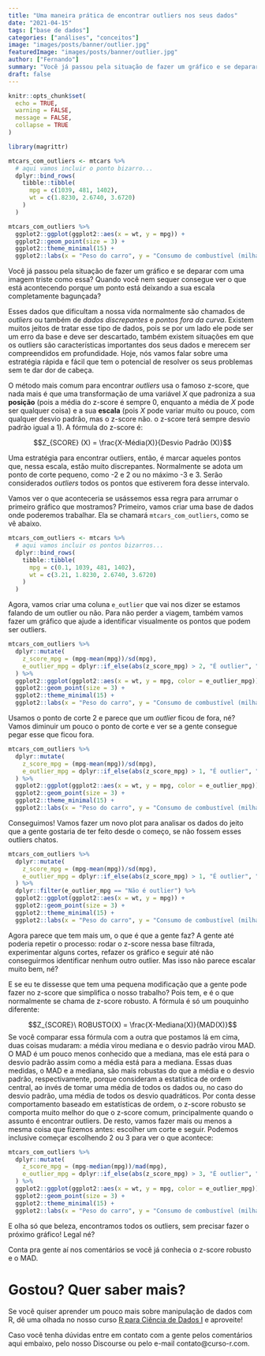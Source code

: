 ```yaml
---
title: "Uma maneira prática de encontrar outliers nos seus dados"
date: "2021-04-15"
tags: ["base de dados"]
categories: ["análises", "conceitos"]
image: "images/posts/banner/outlier.jpg"
featuredImage: "images/posts/banner/outlier.jpg"
author: ["Fernando"]
summary: "Você já passou pela situação de fazer um gráfico e se deparar com um monte de pontos bizarros? Quando você nem seguer consegue ver o que está acontecendo porque um ponto está deixando a sua escala completamente bagunçada? Hoje, nós vamos falar sobre uma estratégia rápida e fácil que tem o potencial de te ajudar a encontrar todos os seus outliers sem ter dor de cabeça. "
draft: false
---
```


```r
knitr::opts_chunk$set(
  echo = TRUE,
  warning = FALSE, 
  message = FALSE, 
  collapse = TRUE
)
```

```r
library(magrittr)

mtcars_com_outliers <- mtcars %>% 
  # aqui vamos incluir o ponto bizarro...
  dplyr::bind_rows(
    tibble::tibble(
      mpg = c(1039, 481, 1402),
      wt = c(1.8230, 2.6740, 3.6720)
    )
  ) 

mtcars_com_outliers %>% 
  ggplot2::ggplot(ggplot2::aes(x = wt, y = mpg)) +
  ggplot2::geom_point(size = 3) +
  ggplot2::theme_minimal(15) +
  ggplot2::labs(x = "Peso do carro", y = "Consumo de combustível (milhas/galão)")
```


Você já passou pela situação de fazer um gráfico e se deparar com uma imagem triste como essa? Quando você nem sequer consegue ver o que está acontecendo porque um ponto está deixando a sua escala completamente bagunçada?

Esses dados que dificultam a nossa vida normalmente são chamados de _outliers_ ou também de _dados discrepantes_ e _pontos fora da curva_. Existem muitos jeitos de tratar esse tipo de dados, pois se por um lado ele pode ser um erro da base e deve ser descartado, também existem situações em que os outliers são características importantes dos seus dados e merecem ser compreendidos em profundidade. Hoje, nós vamos falar sobre uma estratégia rápida e fácil que tem o potencial de resolver os seus problemas sem te dar dor de cabeça. 

O método mais comum para encontrar _outliers_ usa o famoso z-score, que nada mais é que uma transformação de uma variável $X$ que padroniza a sua **posição** (pois a média do z-score é sempre 0, enquanto a média de $X$ pode ser qualquer coisa) e a sua **escala** (pois $X$ pode variar muito ou pouco, com qualquer desvio padrão, mas o z-score não. o z-score terá sempre desvio padrão igual a 1). A fórmula do z-score é:

$$Z_{SCORE} (X) = \frac{X-Média(X)}{Desvio Padrão (X)}$$

Uma estratégia para encontrar outliers, então, é marcar aqueles pontos que, nessa escala, estão muito discrepantes. Normalmente se adota um ponto de corte pequeno, como -2 e 2 ou no máximo -3 e 3. Serão considerados _outliers_ todos os pontos que estiverem fora desse intervalo.

Vamos ver o que aconteceria se usássemos essa regra para arrumar o primeiro gráfico que mostramos? Primeiro, vamos criar uma base de dados onde poderemos trabalhar. Ela se chamará `mtcars_com_outliers`, como se vê abaixo.

```r

mtcars_com_outliers <- mtcars %>% 
  # aqui vamos incluir os pontos bizarros...
  dplyr::bind_rows(
    tibble::tibble(
      mpg = c(0.1, 1039, 481, 1402),
      wt = c(3.21, 1.8230, 2.6740, 3.6720)
    )
  ) 

```

Agora, vamos criar uma coluna `e_outlier` que vai nos dizer se estamos falando de um outlier ou não. Para não perder a viagem, também vamos fazer um gráfico que ajude a identificar visualmente os pontos que podem ser outliers.

```r
mtcars_com_outliers %>% 
  dplyr::mutate(
    z_score_mpg = (mpg-mean(mpg))/sd(mpg),
    e_outlier_mpg = dplyr::if_else(abs(z_score_mpg) > 2, "É outlier", "Não é outlier")
  ) %>% 
  ggplot2::ggplot(ggplot2::aes(x = wt, y = mpg, color = e_outlier_mpg)) +
  ggplot2::geom_point(size = 3) +
  ggplot2::theme_minimal(15) +
  ggplot2::labs(x = "Peso do carro", y = "Consumo de combustível (milhas/galão)", color = "")
```

Usamos o ponto de corte 2 e parece que um _outlier_ ficou de fora, né? Vamos diminuir um pouco o ponto de corte e ver se a gente consegue pegar esse que ficou fora.

```r
mtcars_com_outliers %>% 
  dplyr::mutate(
    z_score_mpg = (mpg-mean(mpg))/sd(mpg),
    e_outlier_mpg = dplyr::if_else(abs(z_score_mpg) > 1, "É outlier", "Não é outlier")
  ) %>% 
  ggplot2::ggplot(ggplot2::aes(x = wt, y = mpg, color = e_outlier_mpg)) +
  ggplot2::geom_point(size = 3) +
  ggplot2::theme_minimal(15) +
  ggplot2::labs(x = "Peso do carro", y = "Consumo de combustível (milhas/galão)", color = "")
```

Conseguimos! Vamos fazer um novo plot para analisar os dados do jeito que a gente gostaria de ter feito desde o começo, se não fossem esses outliers chatos.

```r
mtcars_com_outliers %>% 
  dplyr::mutate(
    z_score_mpg = (mpg-mean(mpg))/sd(mpg),
    e_outlier_mpg = dplyr::if_else(abs(z_score_mpg) > 1, "É outlier", "Não é outlier")
  ) %>% 
  dplyr::filter(e_outlier_mpg == "Não é outlier") %>% 
  ggplot2::ggplot(ggplot2::aes(x = wt, y = mpg)) +
  ggplot2::geom_point(size = 3) +
  ggplot2::theme_minimal(15) +
  ggplot2::labs(x = "Peso do carro", y = "Consumo de combustível (milhas/galão)", color = "")
```

Agora parece que tem mais um, o que é que a gente faz? A gente até poderia repetir o processo: rodar o z-score nessa base filtrada, experimentar alguns cortes, refazer os gráfico e seguir até não conseguirmos identificar nenhum outro outlier. Mas isso não parece escalar muito bem, né? 

E se eu te dissesse que tem uma pequena modificação que a gente pode fazer no z-score que simplifica o nosso trabalho? Pois tem, e é o que normalmente se chama de z-score robusto. A fórmula é só um pouquinho diferente:

$$Z_{SCORE}\ ROBUSTO(X) = \frac{X-Mediana(X)}{MAD(X)}$$
Se você comparar essa fórmula com a outra que postamos lá em cima, duas coisas mudaram: a média virou mediana e o desvio padrão virou MAD. O MAD é um pouco menos conhecido que a mediana, mas ele está para o desvio padrão assim como a média está para a mediana. Essas duas medidas, o MAD e a mediana, são mais robustas do que a média e o desvio padrão, respectivamente, porque consideram a estatística de ordem central, ao invés de tomar uma média de todos os dados ou, no caso do desvio padrão, uma média de todos os desvio quadráticos. Por conta desse comportamento baseado em estatísticas de ordem, o z-score robusto se comporta muito melhor do que o z-score comum, principalmente quando o assunto é encontrar outliers. De resto, vamos fazer mais ou menos a mesma coisa que fizemos antes: escolher um corte e seguir. Podemos inclusive começar escolhendo 2 ou 3 para ver o que acontece:

```r
mtcars_com_outliers %>% 
  dplyr::mutate(
    z_score_mpg = (mpg-median(mpg))/mad(mpg),
    e_outlier_mpg = dplyr::if_else(abs(z_score_mpg) > 3, "É outlier", "Não é outlier")
  ) %>% 
  ggplot2::ggplot(ggplot2::aes(x = wt, y = mpg, color = e_outlier_mpg)) +
  ggplot2::geom_point(size = 3) +
  ggplot2::theme_minimal(15) +
  ggplot2::labs(x = "Peso do carro", y = "Consumo de combustível (milhas/galão)", color = "")
```

E olha só que beleza, encontramos todos os outliers, sem precisar fazer o próximo gráfico! Legal né?

Conta pra gente aí nos comentários se você já conhecia o z-score robusto e o MAD.

# Gostou? Quer saber mais?

Se você quiser aprender um pouco mais sobre manipulação de dados com R, dê uma olhada no nosso curso [R para Ciência de Dados I](https://curso-r.com/cursos/r4ds-1/) e aproveite!

Caso você tenha dúvidas entre em contato com a gente pelos comentários aqui embaixo, pelo nosso Discourse ou pelo e-mail contato@curso-r.com. 
